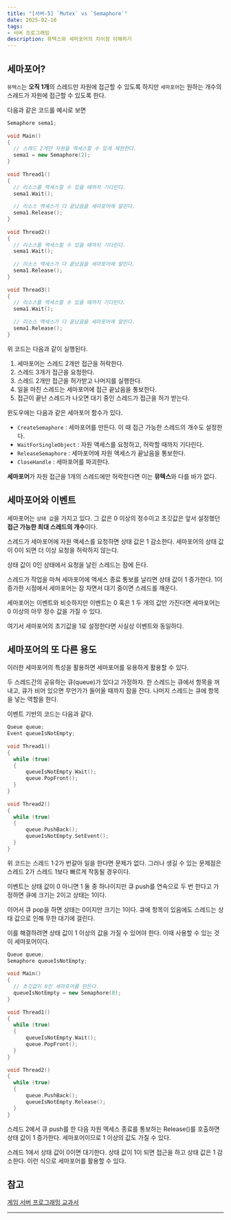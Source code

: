 ```yaml
---
title: "[서버-5] `Mutex` vs `Semaphore`"
date: 2025-02-10
tags:
- 서버 프로그래밍
description: 뮤텍스와 세마포어의 차이점 이해하기
---
```

## 세마포어?
`뮤텍스`는 **오직 1개**의 스레드만 자원에 접근할 수 있도록 하지만 `세마포어`는 원하는 개수의 스레드가 자원에 접근할 수 있도록 한다.

다음과 같은 코드를 예시로 보면

```cpp
Semaphore sema1;
 
void Main()
{
  // 스레드 2개만 자원을 액세스할 수 있게 제한한다.
  sema1 = new Semaphore(2);
}
 
void Thread1()
{
  // 리소스를 액세스할 수 있을 때까지 기다린다.
  sema1.Wait();
 
  // 리소스 액세스가 다 끝났음을 세마포어에 알린다.
  sema1.Release();
}
 
void Thread2()
{
  // 리소스를 액세스할 수 있을 때까지 기다린다.
  sema1.Wait();
 
  // 리소스 액세스가 다 끝났음을 세마포어에 알린다.
  sema1.Release();
}
 
void Thread3()
{
  // 리소스를 액세스할 수 있을 때까지 기다린다.
  sema1.Wait();
 
  // 리소스 액세스가 다 끝났음을 세마포어에 알린다.
  sema1.Release();
}
```

위 코드는 다음과 같이 실행된다.
1. 세마포어는 스레드 2개만 접근을 허락한다.
2. 스레드 3개가 접근을 요청한다.
3. 스레드 2개만 접근을 허가받고 나머지를 실행한다.
4. 일을 마친 스레드는 세마포어에 접근 끝났음을 통보한다.
5. 접근이 끝난 스레드가 나오면 대기 중인 스레드가 접근을 허가 받는다.

윈도우에는 다음과 같은 세마포어 함수가 있다.

- `CreateSemaphore` : 세마포어를 만든다. 이 때 접근 가능한 스레드의 개수도 설정한다.
- `WaitForSingleObject` : 자원 액세스를 요청하고, 허락할 때까지 기다린다.
- `ReleaseSemaphore` : 세마포어에 자원 액세스가 끝났음을 통보한다.
- `CloseHandle` : 세마포어를 파괴한다.

**세마포어**가 자원 접근을 1개의 스레드에만 허락한다면 이는 **뮤텍스**와 다를 바가 없다.

## 세마포어와 이벤트

세마포어는 `상태 값`을 가지고 있다. 그 값은 0 이상의 정수이고 초깃값은 앞서 설정했던 **접근 가능한 최대 스레드의 개수**이다.

스레드가 세마포어에 자원 액세스를 요청하면 상태 값은 1 감소한다. 세마포어의 상태 값이 0이 되면 더 이상 요청을 허락하지 않는다.

상태 값이 0인 상태에서 요청을 날린 스레드는 잠에 든다.

스레드가 작업을 마쳐 세마포어에 액세스 종료 통보를 날리면 상태 값이 1 증가한다. 1이 증가한 시점에서 세마포어는 잠 자면서 대기 중이면 스레드를 깨운다.

세마포어는 이벤트와 비슷하지만 이벤트는 0 혹은 1 두 개의 값만 가진다면 세마포어는 0 이상의 아무 정수 값을 가질 수 있다.

여기서 세마포어의 초기값을 1로 설정한다면 사실상 이벤트와 동일하다.

## 세마포어의 또 다른 용도

이러한 세마포어의 특성을 활용하면 세마포어를 유용하게 활용할 수 있다.

두 스레드간의 공유하는 큐(queue)가 있다고 가정하자. 한 스레드는 큐에서 항목을 꺼내고, 큐가 비어 있으면 무언가가 들어올 때까지 잠을 잔다. 나머지 스레드는 큐에 항목을 넣는 역할을 한다.

이벤트 기반의 코드는 다음과 같다.
```cpp
Queue queue;
Event queueIsNotEmpty;
 
void Thread1()
{
  while (true)
  {
      queueIsNotEmpty.Wait();
      queue.PopFront();
  }
}
 
void Thread2()
{
  while (true)
  {
      queue.PushBack();
      queueIsNotEmpty.SetEvent();
  }
}
```
위 코드는 스레드 1·2가 번갈아 일을 한다면 문제가 없다. 그러나 생길 수 있는 문제점은 스레드 2가 스레드 1보다 빠르게 작동될 경우이다.

이벤트는 상태 값이 0 아니면 1 둘 중 하나이지만 큐 push를 연속으로 두 번 한다고 가정하면 큐에 크기는 2이고 상태는 1이다.

이어서 큐 pop을 하면 상태는 0이지만 크기는 1이다. 큐에 항목이 있음에도 스레드는 상태 값으로 인해 무한 대기에 걸린다.

이를 해결하려면 상태 값이 1 이상의 값을 가질 수 있어야 한다. 이때 사용할 수 있는 것이 세마포어이다.

```cpp
Queue queue;
Semaphore queueIsNotEmpty;
 
void Main()
{
  // 초깃값이 0인 세마포어를 만든다.
  queueIsNotEmpty = new Semaphore(0);
}
 
void Thread1()
{
  while (true)
  {
      queueIsNotEmpty.Wait();
      queue.PopFront();
  }
}
 
void Thread2()
{
  while (true)
  {
      queue.PushBack();
      queueIsNotEmpty.Release();
  }
}
```

스레드 2에서 큐 push를 한 다음 자원 액세스 종료를 통보하는 Release()를 호출하면 상태 값이 1 증가한다. 세마포어이므로 1 이상의 값도 가질 수 있다.

스레드 1에서 상태 값이 0이면 대기한다. 상태 값이 1이 되면 접근을 하고 상태 값은 1 감소한다. 이런 식으로 세마포어를 활용할 수 있다.
## 참고
[게임 서버 프로그래밍 교과서](https://search.shopping.naver.com/book/catalog/32442140250?cat_id=50010862&frm=PBOKPRO&query=%EA%B2%8C%EC%9E%84+%EC%84%9C%EB%B2%84+%ED%94%84%EB%A1%9C%EA%B7%B8%EB%9E%98%EB%B0%8D+%EA%B5%90%EA%B3%BC%EC%84%9C&NaPm=ct%3Dm5nogqww%7Cci%3D1cf092fa920a21f64a79fb798377b3dc4ecec93a%7Ctr%3Dboknx%7Csn%3D95694%7Chk%3De62cf94c9a272827ba1e28bb4acf80929b18ae57)
***